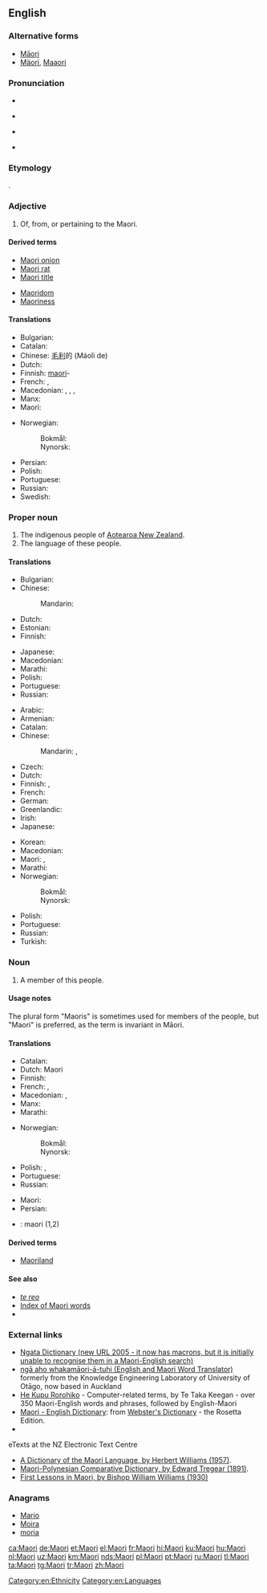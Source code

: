 {{also|maori|māori|Māori}}
==English==
{{interwiktionary|code=mi}}
{{wikipedia}}

===Alternative forms===
* [[Māori]] {{qualifier|preferred usage in Māori text}}
* [[Mäori]], [[Maaori]] {{qualifier|alternative usage in Māori text when macrons are not available}}

===Pronunciation===
* {{IPA|/ˈmaʊɹi/|lang=en}}
* {{a|NZ|non-standard}} {{IPA|/ˈmɑː(ɹ&#124;ɾ)i/|/ˈmoʊɾi/|/ˈmɔː(ɹ&#124;ɾ)i/|/ˈmɛ(ə&#124;ː)ɹi/|lang=en}}
* {{a|US|dialectal|non-standard}} {{IPA|/meɪˈ(j)ɔːɹi/|lang=en}}
* {{rhymes|aʊri|lang=en}}

===Etymology===
{{etyl|mi|en}} {{m|mi|māori||aborigine, native", "normal, ordinary, plain}}.

===Adjective===
{{head|en|adjective}}

# Of, from, or pertaining to the Maori.

====Derived terms====
{{der-top}}
* [[Maori onion]]
* [[Maori rat]]
* [[Maori title]]
{{der-mid}}
* [[Maoridom]]
* [[Maoriness]]
{{der-bottom}}

====Translations====
{{trans-top|of, from, or pertaining to the Māori}}
* Bulgarian: {{t|bg|маорски}}
* Catalan: {{t|ca|maori}}
* Chinese: [[毛利]]的 (Máolì de)
* Dutch: {{t+|nl|Maori}}
* Finnish: [[maori]]-
* French: {{t+|fr|maori|m}}, {{t+|fr|maorie|f}}
* Macedonian: {{t|mk|маорски|m|tr=máorski}}, {{t|mk|маорска|f|tr=máorska}}, {{t|mk|маорско|n|tr=máorsko}}, {{t|mk|маорски|p|tr=máorski}}
* Manx: {{t|gv|Maorach}}
* Maori: {{t|mi|Māori}}
{{trans-mid}}
* Norwegian:
*: Bokmål: {{t|nb|maorisk}}
*: Nynorsk: {{t|nn|maorisk}}
* Persian: {{t+|fa|مائوری|tr=Mā'ori}}
* Polish: {{t|pl|maoryski}}
* Portuguese: {{t+|pt|maori}}
* Russian: {{t|ru|маори́йский}}
* Swedish: {{t|sv|maorisk}}
{{trans-bottom}}

===Proper noun===
{{en-proper noun}}

# The indigenous people of [[Aotearoa New Zealand]].
# The language of these people.

====Translations====
{{trans-top|indigenous people of Aotearoa New Zealand}}
* Bulgarian: {{t|bg|маори|p}}
* Chinese:
*: Mandarin: {{t+|cmn|毛利人|tr=Máolì-rén|sc=Hani}}
* Dutch: {{t+|nl|Maori|p}}
* Estonian: {{t|et|maur}}
* Finnish: {{t|fi|maorit|p}}
{{trans-mid}}
* Japanese: {{t|ja|マオリ人|tr=Maori-jin}}
* Macedonian: {{t|mk|Маори|p|tr=Máori}}
* Marathi: {{t|mr|माओरी|tr=māorī|sc=Deva}}
* Polish: {{t|pl|Maorysi|p}}
* Portuguese: {{t+|pt|maori|m}}
* Russian: {{t+|ru|ма́ори|m|f}}
{{trans-bottom}}

{{trans-top|language of the Māori}}
* Arabic: {{t|ar|مَاوْرِي|m|tr=mawrī}}
* Armenian: {{t|hy|մաորի|sc=Armn}}
* Catalan: {{t|ca|maori|m}}
* Chinese:
*: Mandarin: {{t|cmn|毛利語|sc=Hani}}, {{t|cmn|毛利语|tr=Máolì-yǔ|sc=Hani}}
* Czech: {{t|cs|maorština|f}}
* Dutch: {{t+|nl|Maori|n}}
* Finnish: {{t+|fi|maori}}, {{t|fi|maorin kieli}}
* French: {{t+|fr|maori|m}}
* German: {{t+|de|Maori|n}}
* Greenlandic: {{t|kl|Maorimiutut}}
* Irish: {{t|ga|Maorais|f}}
* Japanese: {{t+|ja|マオリ語|tr=Maori-go}}
{{trans-mid}}
* Korean: {{t|ko|마오리어|tr=Maori-eo|sc=Hang}}
* Macedonian: {{t|mk|маорски|m|tr=máorski}}
* Maori: {{t|mi|te reo Māori}}, {{t|mi|Māori}}
* Marathi: {{t|mr|माओरी|f|tr=māorī|sc=Deva}}
* Norwegian:
*: Bokmål: {{t+|nb|maori}}
*: Nynorsk: {{t|nn|maori}}
* Polish: {{t|pl|maoryski|m}}
* Portuguese: {{t+|pt|maori|m}}
* Russian: {{t+|ru|ма́ори|m}}
* Turkish: {{t|tr|Maori dili}}
{{trans-bottom}}

===Noun===
{{en-noun|Maori|Maoris}}

# A member of this people.

====Usage notes====
The plural form "Maoris" is sometimes used for members of the people, but "Maori" is preferred, as the term is invariant in Māori.

====Translations====
{{trans-top|member of the people of New Zealand}}
* Catalan: {{t|ca|maori|m|f}}
* Dutch: Maori {{g|m|f}}
* Finnish: {{t+|fi|maori}}
* French: {{t+|fr|Maori|m}}, {{t|fr|Maorie|f}}
* Macedonian: {{t|mk|Маор|m|tr=Máor}}, {{t|mk|Маорка|f|tr=Máorka}}
* Manx: {{t|gv|Maorach|m}}
* Marathi: {{t|mr|माओरी|tr=māorī|sc=Deva}}
{{trans-mid}}
* Norwegian:
*: Bokmål: {{t+|nb|maori|m}}
*: Nynorsk: {{t|nn|maori|m}}
* Polish: {{t|pl|Maorys|m}}, {{t|pl|Maoryska|f}}
* Portuguese: {{t+|pt|maori|m}}
* Russian: {{t+|ru|ма́ори|m|f}}
{{trans-bottom}}

{{checktrans-top}}
* Maori: {{t-check|mi|Māori}}
* Persian: {{t+check|fa|مائوری|tr=mā’ori}}
* {{ttbc|sv}}: maori (1,2)
{{trans-bottom}}

====Derived terms====
* [[Maoriland]]

====See also====
* ''[[te reo]]''
* [[Index:Maori|Index of Maori words]]
* {{langcat|mi}}

===External links===
* [http://www.learningmedia.co.nz/nz/online/ngata/ Ngata Dictionary (new URL 2005 - it now has macrons, but it is initially unable to recognise them in a Maori-English search)] <!-- Robin wrote to Learning Media about it a second time on 25 May -->
* [http://translator.kedri.info ngā aho whakamāori-ā-tuhi (English and Maori Word Translator)] formerly from the Knowledge Engineering Laboratory of University of Otāgo, now based in Auckland
* [http://www.cs.waikato.ac.nz/~tetaka/kupurorohiko.htm He Kupu Rorohiko] - Computer-related terms, by Te Taka Keegan - over 350 Maori-English words and phrases, followed by English-Maori
* [http://www.websters-online-dictionary.org/definition/Maori-english/ Maori - English Dictionary]: from [http://www.websters-online-dictionary.org/ Webster's Dictionary] - the Rosetta Edition.
* {{ISO 639|link=Ethnologue|1code=mi|code=mri}}
; eTexts at the NZ Electronic Text Centre
* [http://www.nzetc.org/tm/scholarly/tei-WillDict.html A Dictionary of the Maori Language, by Herbert Williams (1957)].
* [http://www.nzetc.org/tm/scholarly/tei-TreMaor.html Maori-Polynesian Comparative Dictionary, by Edward Tregear (1891)].
* [http://www.nzetc.org/tm/scholarly/tei-WilFirs.html First Lessons in Maori, by Bishop William Williams (1930)]

===Anagrams===
* [[Mario#English|Mario]]
* [[Moira#English|Moira]]
* [[moria#English|moria]]

[[Category:en:Ethnicity]]
[[Category:en:Languages]]

[[ca:Maori]]
[[de:Maori]]
[[et:Maori]]
[[el:Maori]]
[[fr:Maori]]
[[hi:Maori]]
[[ku:Maori]]
[[hu:Maori]]
[[nl:Maori]]
[[uz:Maori]]
[[km:Maori]]
[[nds:Maori]]
[[pl:Maori]]
[[pt:Maori]]
[[ru:Maori]]
[[tl:Maori]]
[[ta:Maori]]
[[tg:Maori]]
[[tr:Maori]]
[[zh:Maori]]